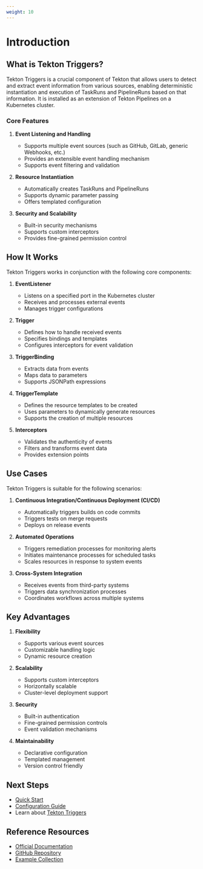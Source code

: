 ```yaml
---
weight: 10
---
```


# Introduction

## What is Tekton Triggers?

Tekton Triggers is a crucial component of Tekton that allows users to detect and extract event information from various sources, enabling deterministic instantiation and execution of TaskRuns and PipelineRuns based on that information. It is installed as an extension of Tekton Pipelines on a Kubernetes cluster.

### Core Features

1. **Event Listening and Handling**
   - Supports multiple event sources (such as GitHub, GitLab, generic Webhooks, etc.)
   - Provides an extensible event handling mechanism
   - Supports event filtering and validation

2. **Resource Instantiation**
   - Automatically creates TaskRuns and PipelineRuns
   - Supports dynamic parameter passing
   - Offers templated configuration

3. **Security and Scalability**
   - Built-in security mechanisms
   - Supports custom interceptors
   - Provides fine-grained permission control

## How It Works

Tekton Triggers works in conjunction with the following core components:

1. **EventListener**
   - Listens on a specified port in the Kubernetes cluster
   - Receives and processes external events
   - Manages trigger configurations

2. **Trigger**
   - Defines how to handle received events
   - Specifies bindings and templates
   - Configures interceptors for event validation

3. **TriggerBinding**
   - Extracts data from events
   - Maps data to parameters
   - Supports JSONPath expressions

4. **TriggerTemplate**
   - Defines the resource templates to be created
   - Uses parameters to dynamically generate resources
   - Supports the creation of multiple resources

5. **Interceptors**
   - Validates the authenticity of events
   - Filters and transforms event data
   - Provides extension points

## Use Cases

Tekton Triggers is suitable for the following scenarios:

1. **Continuous Integration/Continuous Deployment (CI/CD)**
   - Automatically triggers builds on code commits
   - Triggers tests on merge requests
   - Deploys on release events

2. **Automated Operations**
   - Triggers remediation processes for monitoring alerts
   - Initiates maintenance processes for scheduled tasks
   - Scales resources in response to system events

3. **Cross-System Integration**
   - Receives events from third-party systems
   - Triggers data synchronization processes
   - Coordinates workflows across multiple systems

## Key Advantages

1. **Flexibility**
   - Supports various event sources
   - Customizable handling logic
   - Dynamic resource creation

2. **Scalability**
   - Supports custom interceptors
   - Horizontally scalable
   - Cluster-level deployment support

3. **Security**
   - Built-in authentication
   - Fine-grained permission controls
   - Event validation mechanisms

4. **Maintainability**
   - Declarative configuration
   - Templated management
   - Version control friendly

## Next Steps

- [Quick Start](./quick_start.mdx)
- [Configuration Guide](./how_to/eventlistener.mdx)
- Learn about [Tekton Triggers](./concepts/core_concept.mdx)

## Reference Resources

- [Official Documentation](https://tekton.dev/docs/triggers/)
- [GitHub Repository](https://github.com/tektoncd/triggers)
- [Example Collection](https://github.com/tektoncd/triggers/tree/main/examples)
